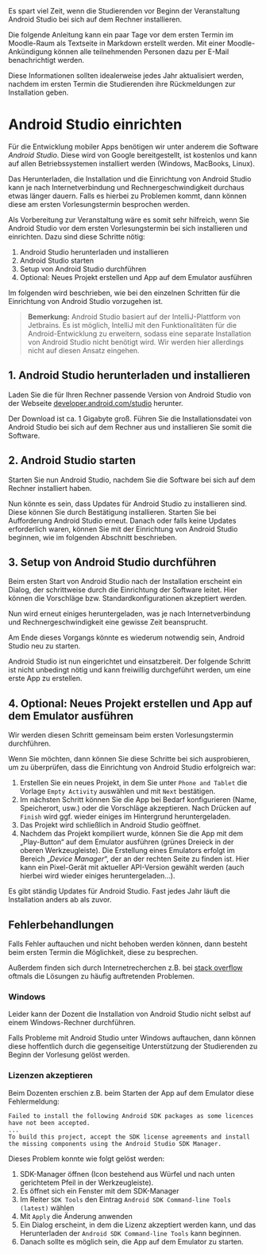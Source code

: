 
<Callout>
Es spart viel Zeit, wenn die Studierenden vor Beginn der 
Veranstaltung Android Studio bei sich auf dem Rechner
installieren.

Die folgende Anleitung kann ein paar Tage vor dem ersten 
Termin im Moodle-Raum als Textseite in Markdown erstellt 
werden. Mit einer Moodle-Ankündigung können alle 
teilnehmenden Personen dazu per E-Mail benachrichtigt werden.

Diese Informationen sollten idealerweise jedes Jahr
aktualisiert werden, nachdem im ersten Termin die
Studierenden ihre Rückmeldungen zur Installation geben.
</Callout>

# Android Studio einrichten

Für die Entwicklung mobiler Apps benötigen wir unter
anderem die Software _Android Studio_. Diese wird von
Google bereitgestellt, ist kostenlos und kann auf 
allen Betriebssystemen installiert werden 
(Windows, MacBooks, Linux).

Das Herunterladen, die Installation und die Einrichtung 
von Android Studio kann je nach Internetverbindung und 
Rechnergeschwindigkeit durchaus etwas länger dauern. 
Falls es hierbei zu Problemen kommt, dann können diese
am ersten Vorlesungstermin besprochen werden.

Als Vorbereitung zur Veranstaltung wäre es somit sehr
hilfreich, wenn Sie Android Studio vor dem ersten 
Vorlesungstermin bei sich installieren und einrichten. 
Dazu sind diese Schritte nötig:

1. Android Studio herunterladen und installieren
1. Android Studio starten
1. Setup von Android Studio durchführen
1. Optional: Neues Projekt erstellen und App auf dem Emulator ausführen 

Im folgenden wird beschrieben, wie bei den einzelnen Schritten
für die Einrichtung von Android Studio vorzugehen ist.

> **Bemerkung:** 
> Android Studio basiert auf der IntelliJ-Plattform von 
> Jetbrains. Es ist möglich, IntelliJ mit den 
> Funktionalitäten für die Android-Entwicklung zu erweitern, 
> sodass eine separate Installation von Android Studio nicht 
> benötigt wird. Wir werden hier allerdings nicht auf diesen 
> Ansatz eingehen.


## 1. Android Studio herunterladen und installieren
Laden Sie die für Ihren Rechner passende Version von Android Studio von 
der Webseite [developer.android.com/studio](https://developer.android.com/studio)
herunter.

Der Download ist ca. 1 Gigabyte groß. Führen Sie die
Installationsdatei von Android Studio bei sich auf 
dem Rechner aus und installieren Sie somit die Software.

## 2. Android Studio starten
Starten Sie nun Android Studio, nachdem Sie die Software bei 
sich auf dem Rechner installiert haben.

Nun könnte es sein, dass Updates für Android Studio zu 
installieren sind. Diese können Sie durch Bestätigung 
installieren. Starten Sie bei Aufforderung Android Studio 
erneut. Danach oder falls keine Updates erforderlich waren,
können Sie mit der Einrichtung von Android Studio beginnen,
wie im folgenden Abschnitt beschrieben.

## 3. Setup von Android Studio durchführen
Beim ersten Start von Android Studio nach der Installation 
erscheint ein Dialog, der schrittweise durch die Einrichtung 
der Software leitet. Hier können die Vorschläge bzw. 
Standardkonfigurationen akzeptiert werden.

Nun wird erneut einiges heruntergeladen, was je nach 
Internetverbindung und Rechnergeschwindigkeit eine gewisse 
Zeit beansprucht.

Am Ende dieses Vorgangs könnte es wiederum notwendig sein, 
Android Studio neu zu starten.

Android Studio ist nun eingerichtet und einsatzbereit. 
Der folgende Schritt ist nicht unbedingt nötig und kann
freiwillig durchgeführt werden, um eine erste App zu erstellen.

## 4. Optional: Neues Projekt erstellen und App auf dem Emulator ausführen 
Wir werden diesen Schritt gemeinsam beim ersten 
Vorlesungstermin durchführen.

Wenn Sie möchten, dann können Sie diese Schritte bei sich 
ausprobieren, um zu überprüfen, dass die Einrichtung von
Android Studio erfolgreich war:

1. Erstellen Sie ein neues Projekt, in dem Sie unter `Phone and Tablet` die Vorlage `Empty Activity` auswählen und mit `Next` bestätigen.
2. Im nächsten Schritt können Sie die App bei Bedarf konfigurieren (Name, Speicherort, usw.) oder die Vorschläge akzeptieren. Nach Drücken auf `Finish` wird ggf. wieder einiges im Hintergrund heruntergeladen.
3. Das Projekt wird schließlich in Android Studio geöffnet.
4. Nachdem das Projekt kompiliert wurde, können Sie die App mit dem „Play-Button“ auf dem Emulator ausführen (grünes Dreieck in der oberen Werkzeugleiste). Die Erstellung eines Emulators erfolgt im Bereich „_Device Manager_“, der an der rechten Seite zu finden ist. Hier kann ein Pixel-Gerät mit aktueller API-Version gewählt werden (auch hierbei wird wieder einiges heruntergeladen…).

<Callout type="warning" emoji="⚠️">
Es gibt ständig Updates für Android Studio. Fast jedes Jahr läuft die Installation anders ab als zuvor.
</Callout>

## Fehlerbehandlungen
Falls Fehler auftauchen und nicht behoben werden können,
dann besteht beim ersten Termin die Möglichkeit, diese
zu besprechen.

Außerdem finden sich durch Internetrecherchen z.B. bei
[stack overflow](https://stackoverflow.com) oftmals die
Lösungen zu häufig auftretenden Problemen.

### Windows 

Leider kann der Dozent die Installation von Android Studio 
nicht selbst auf einem Windows-Rechner durchführen. 

Falls Probleme mit Android Studio unter Windows auftauchen,
dann können diese hoffentlich durch die gegenseitige 
Unterstützung der Studierenden zu Beginn der Vorlesung gelöst 
werden.

### Lizenzen akzeptieren

Beim Dozenten erschien z.B. beim Starten der App auf dem Emulator 
diese Fehlermeldung:

```
Failed to install the following Android SDK packages as some licences have not been accepted.
...
To build this project, accept the SDK license agreements and install the missing components using the Android Studio SDK Manager.
```

Dieses Problem konnte wie folgt gelöst werden:
1. SDK-Manager öffnen (Icon bestehend aus Würfel und nach unten gerichtetem Pfeil in der Werkzeugleiste).
1. Es öffnet sich ein Fenster mit dem SDK-Manager
1. Im Reiter `SDK Tools` den Eintrag `Android SDK Command-line Tools (latest)` wählen
1. Mit `Apply` die Änderung anwenden
1. Ein Dialog erscheint, in dem die Lizenz akzeptiert werden kann, und das Herunterladen der `Android SDK Command-line Tools` kann beginnen.
1. Danach sollte es möglich sein, die App auf dem Emulator zu starten.


